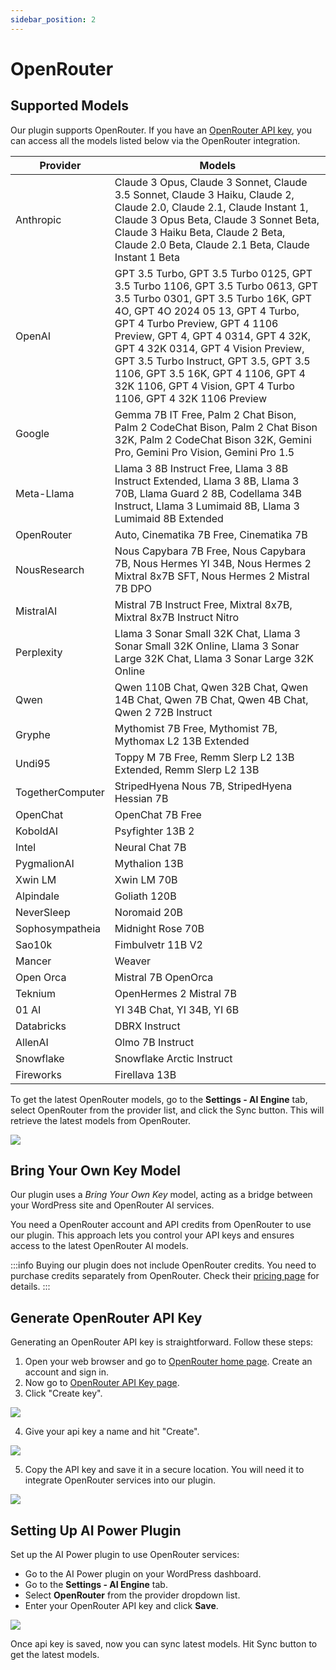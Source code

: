 ```yaml
---
sidebar_position: 2
---
```




# OpenRouter

## Supported Models

Our plugin supports OpenRouter. If you have an [OpenRouter API key](https://openrouter.ai/keys), you can access all the models listed below via the OpenRouter integration.

| Provider         | Models                                                                                                                                               |
|------------------|-------------------------------------------------------------------------------------------------------------------------------------------------------|
| Anthropic        | Claude 3 Opus, Claude 3 Sonnet, Claude 3.5 Sonnet, Claude 3 Haiku, Claude 2, Claude 2.0, Claude 2.1, Claude Instant 1, Claude 3 Opus Beta, Claude 3 Sonnet Beta, Claude 3 Haiku Beta, Claude 2 Beta, Claude 2.0 Beta, Claude 2.1 Beta, Claude Instant 1 Beta |
| OpenAI           | GPT 3.5 Turbo, GPT 3.5 Turbo 0125, GPT 3.5 Turbo 1106, GPT 3.5 Turbo 0613, GPT 3.5 Turbo 0301, GPT 3.5 Turbo 16K, GPT 4O, GPT 4O 2024 05 13, GPT 4 Turbo, GPT 4 Turbo Preview, GPT 4 1106 Preview, GPT 4, GPT 4 0314, GPT 4 32K, GPT 4 32K 0314, GPT 4 Vision Preview, GPT 3.5 Turbo Instruct, GPT 3.5, GPT 3.5 1106, GPT 3.5 16K, GPT 4 1106, GPT 4 32K 1106, GPT 4 Vision, GPT 4 Turbo 1106, GPT 4 32K 1106 Preview |
| Google           | Gemma 7B IT Free, Palm 2 Chat Bison, Palm 2 CodeChat Bison, Palm 2 Chat Bison 32K, Palm 2 CodeChat Bison 32K, Gemini Pro, Gemini Pro Vision, Gemini Pro 1.5 |
| Meta-Llama       | Llama 3 8B Instruct Free, Llama 3 8B Instruct Extended, Llama 3 8B, Llama 3 70B, Llama Guard 2 8B, Codellama 34B Instruct, Llama 3 Lumimaid 8B, Llama 3 Lumimaid 8B Extended |
| OpenRouter       | Auto, Cinematika 7B Free, Cinematika 7B                                                                                                               |
| NousResearch     | Nous Capybara 7B Free, Nous Capybara 7B, Nous Hermes YI 34B, Nous Hermes 2 Mixtral 8x7B SFT, Nous Hermes 2 Mistral 7B DPO                            |
| MistralAI        | Mistral 7B Instruct Free, Mixtral 8x7B, Mixtral 8x7B Instruct Nitro                                                                                   |
| Perplexity       | Llama 3 Sonar Small 32K Chat, Llama 3 Sonar Small 32K Online, Llama 3 Sonar Large 32K Chat, Llama 3 Sonar Large 32K Online                            |
| Qwen             | Qwen 110B Chat, Qwen 32B Chat, Qwen 14B Chat, Qwen 7B Chat, Qwen 4B Chat, Qwen 2 72B Instruct                                                                          |
| Gryphe           | Mythomist 7B Free, Mythomist 7B, Mythomax L2 13B Extended                                                                                             |
| Undi95           | Toppy M 7B Free, Remm Slerp L2 13B Extended, Remm Slerp L2 13B                                                                                       |
| TogetherComputer | StripedHyena Nous 7B, StripedHyena Hessian 7B                                                                                                        |
| OpenChat         | OpenChat 7B Free                                                                                                                                      |
| KoboldAI         | Psyfighter 13B 2                                                                                                                                      |
| Intel            | Neural Chat 7B                                                                                                                                       |
| PygmalionAI      | Mythalion 13B                                                                                                                                         |
| Xwin LM          | Xwin LM 70B                                                                                                                                           |
| Alpindale        | Goliath 120B                                                                                                                                         |
| NeverSleep       | Noromaid 20B                                                                                                                                          |
| Sophosympatheia  | Midnight Rose 70B                                                                                                                                     |
| Sao10k           | Fimbulvetr 11B V2                                                                                                                                    |
| Mancer           | Weaver                                                                                                                                               |
| Open Orca        | Mistral 7B OpenOrca                                                                                                                                   |
| Teknium          | OpenHermes 2 Mistral 7B                                                                                                                               |
| 01 AI            | YI 34B Chat, YI 34B, YI 6B                                                                                                                           |
| Databricks       | DBRX Instruct                                                                                                                                        |
| AllenAI          | Olmo 7B Instruct                                                                                                                                     |
| Snowflake        | Snowflake Arctic Instruct                                                                                                                            |
| Fireworks        | Firellava 13B                                                                                                                                        |

To get the latest OpenRouter models, go to the **Settings - AI Engine** tab, select OpenRouter from the provider list, and click the Sync button. This will retrieve the latest models from OpenRouter.

<img src={openroutersettings} />

## Bring Your Own Key Model

Our plugin uses a *Bring Your Own Key* model, acting as a bridge between your WordPress site and OpenRouter AI services.

You need a OpenRouter account and API credits from OpenRouter to use our plugin. This approach lets you control your API keys and ensures access to the latest OpenRouter AI models.

:::info
Buying our plugin does not include OpenRouter credits. You need to purchase credits separately from OpenRouter. Check their [pricing page](https://openrouter.ai/credits) for details.
:::

## Generate OpenRouter API Key

Generating an OpenRouter API key is straightforward. Follow these steps:

1. Open your web browser and go to [OpenRouter home page](https://openrouter.ai/). Create an account and sign in.
2. Now go to [OpenRouter API Key page](https://openrouter.ai/keys).
3. Click "Create key".

<img src={createkey} />

4. Give your api key a name and hit "Create".

<img src={createkey2} />

5. Copy the API key and save it in a secure location. You will need it to integrate OpenRouter services into our plugin.

<img src={createkey3} />

## Setting Up AI Power Plugin

Set up the AI Power plugin to use OpenRouter services:

- Go to the AI Power plugin on your WordPress dashboard.
- Go to the **Settings - AI Engine** tab.
- Select **OpenRouter** from the provider dropdown list.
- Enter your OpenRouter API key and click **Save**.

<img src={openroutersettings} />

Once api key is saved, now you can sync latest models. Hit Sync button to get the latest models.
